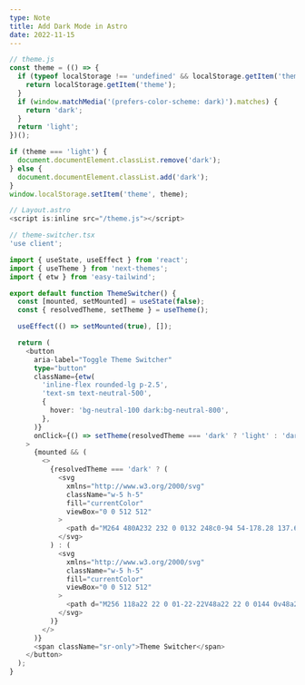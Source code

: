 ```yaml
---
type: Note
title: Add Dark Mode in Astro
date: 2022-11-15
---
```


```javascript
// theme.js
const theme = (() => {
  if (typeof localStorage !== 'undefined' && localStorage.getItem('theme')) {
    return localStorage.getItem('theme');
  }
  if (window.matchMedia('(prefers-color-scheme: dark)').matches) {
    return 'dark';
  }
  return 'light';
})();

if (theme === 'light') {
  document.documentElement.classList.remove('dark');
} else {
  document.documentElement.classList.add('dark');
}
window.localStorage.setItem('theme', theme);
```

```javascript
// Layout.astro
<script is:inline src="/theme.js"></script>
```

```typescript
// theme-switcher.tsx
'use client';

import { useState, useEffect } from 'react';
import { useTheme } from 'next-themes';
import { etw } from 'easy-tailwind';

export default function ThemeSwitcher() {
  const [mounted, setMounted] = useState(false);
  const { resolvedTheme, setTheme } = useTheme();

  useEffect(() => setMounted(true), []);

  return (
    <button
      aria-label="Toggle Theme Switcher"
      type="button"
      className={etw(
        'inline-flex rounded-lg p-2.5',
        'text-sm text-neutral-500',
        {
          hover: 'bg-neutral-100 dark:bg-neutral-800',
        },
      )}
      onClick={() => setTheme(resolvedTheme === 'dark' ? 'light' : 'dark')}
    >
      {mounted && (
        <>
          {resolvedTheme === 'dark' ? (
            <svg
              xmlns="http://www.w3.org/2000/svg"
              className="w-5 h-5"
              fill="currentColor"
              viewBox="0 0 512 512"
            >
              <path d="M264 480A232 232 0 0132 248c0-94 54-178.28 137.61-214.67a16 16 0 0121.06 21.06C181.07 76.43 176 104.66 176 136c0 110.28 89.72 200 200 200 31.34 0 59.57-5.07 81.61-14.67a16 16 0 0121.06 21.06C442.28 426 358 480 264 480z" />
            </svg>
          ) : (
            <svg
              xmlns="http://www.w3.org/2000/svg"
              className="w-5 h-5"
              fill="currentColor"
              viewBox="0 0 512 512"
            >
              <path d="M256 118a22 22 0 01-22-22V48a22 22 0 0144 0v48a22 22 0 01-22 22zM256 486a22 22 0 01-22-22v-48a22 22 0 0144 0v48a22 22 0 01-22 22zM369.14 164.86a22 22 0 01-15.56-37.55l33.94-33.94a22 22 0 0131.11 31.11l-33.94 33.94a21.93 21.93 0 01-15.55 6.44zM108.92 425.08a22 22 0 01-15.55-37.56l33.94-33.94a22 22 0 1131.11 31.11l-33.94 33.94a21.94 21.94 0 01-15.56 6.45zM464 278h-48a22 22 0 010-44h48a22 22 0 010 44zM96 278H48a22 22 0 010-44h48a22 22 0 010 44zM403.08 425.08a21.94 21.94 0 01-15.56-6.45l-33.94-33.94a22 22 0 0131.11-31.11l33.94 33.94a22 22 0 01-15.55 37.56zM142.86 164.86a21.89 21.89 0 01-15.55-6.44l-33.94-33.94a22 22 0 0131.11-31.11l33.94 33.94a22 22 0 01-15.56 37.55zM256 358a102 102 0 11102-102 102.12 102.12 0 01-102 102z" />
            </svg>
          )}
        </>
      )}
      <span className="sr-only">Theme Switcher</span>
    </button>
  );
}
```
